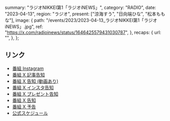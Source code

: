   summary: "ラジオNIKKEI第1「ラジオiNEWS」",
  category: "RADIO",
  date: "2023-04-13",
  region: "ラジオ",
  present: ["涼海すう", "日向端ひな", "松本ももな"],
  image: {
    path: "/events/2023/2023-04-13_ラジオNIKKEI第1「ラジオiNEWS」.jpg",
    ref: "https://x.com/radioinews/status/1646425579431030787",
  },
  recaps: {
    url: "",
  },
};

## リンク

- [番組 Instagram](https://www.instagram.com/p/Cq-UVfdpFFD/)
- [番組 X 記事告知](https://x.com/radioinews/status/1646695103308918785)
- [番組 X 告知 (動画あり)](https://x.com/radioinews/status/1646472987472982016)
- [番組 X インスタ告知](https://x.com/radioinews/status/1646467089086185472)
- [番組 X プレゼント告知](https://x.com/radioinews/status/1646452693140148225)
- [番組 X 告知](https://x.com/radioinews/status/1646425579431030787)
- [番組 X 予告](https://x.com/radioinews/status/1646112060965781505)
- [公式スケジュール](https://takanenonadeshiko.jp/?p=913)
